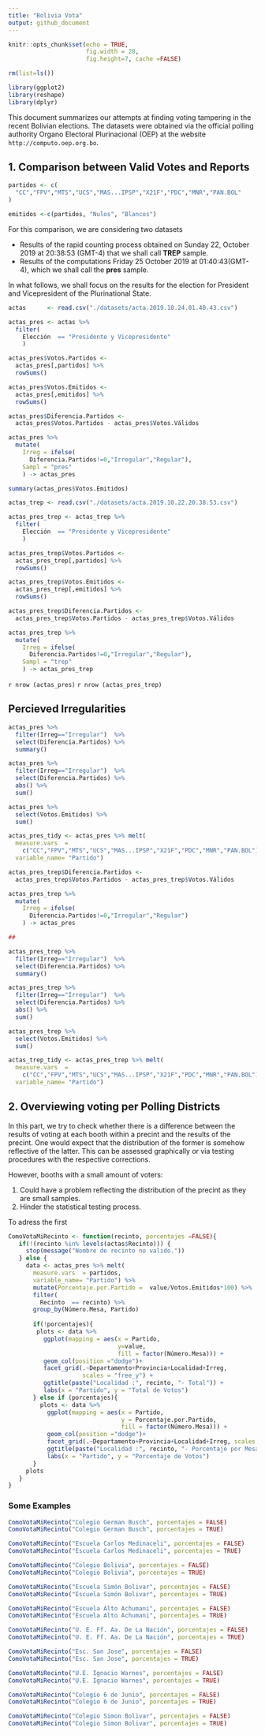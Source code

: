 ```yaml
---
title: "Bolivia Vota"
output: github_document
---
```

```r
knitr::opts_chunk$set(echo = TRUE, 
                      fig.width = 28, 
                      fig.height=7, cache =FALSE)
```

```r
rm(list=ls())

library(ggplot2)
library(reshape)
library(dplyr)
```



This document summarizes our attempts at finding voting tampering in the recent Bolivian elections. The datasets were obtained via the official polling authority Organo Electoral Plurinacional (OEP) at the website `http://computo.oep.org.bo`. 

## 1. Comparison between Valid Votes and Reports

```r
partidos <- c(
  "CC","FPV","MTS","UCS","MAS...IPSP","X21F","PDC","MNR","PAN.BOL"
)

emitidos <-c(partidos, "Nulos", "Blancos") 
```

For this comparison, we are considering two datasets 

- Results of the rapid counting process obtained on Sunday 22, October 2019 at 20:38:53 (GMT-4) that we shall call **TREP** sample. 
- Results of the computations Friday 25 October 2019 at 01:40:43(GMT-4), which we shall call the **pres** sample. 

In what follows, we shall focus on the results for the election for President and Vicepresident of the Plurinational State. 

```r
actas      <- read.csv("./datasets/acta.2019.10.24.01.40.43.csv")

actas_pres <- actas %>%  
  filter(
    Elección  == "Presidente y Vicepresidente"
    )

actas_pres$Votos.Partidos <- 
  actas_pres[,partidos] %>% 
  rowSums()

actas_pres$Votos.Emitidos <- 
  actas_pres[,emitidos] %>% 
  rowSums()

actas_pres$Diferencia.Partidos <- 
  actas_pres$Votos.Partidos - actas_pres$Votos.Válidos

actas_pres %>% 
  mutate(
    Irreg = ifelse(
      Diferencia.Partidos!=0,"Irregular","Regular"), 
    Sampl = "pres"
    ) -> actas_pres

summary(actas_pres$Votos.Emitidos)

```

```r
actas_trep <- read.csv("./datasets/acta.2019.10.22.20.38.53.csv")

actas_pres_trep <- actas_trep %>%  
  filter(
    Elección  == "Presidente y Vicepresidente"
    ) 

actas_pres_trep$Votos.Partidos <- 
  actas_pres_trep[,partidos] %>% 
  rowSums()

actas_pres_trep$Votos.Emitidos <- 
  actas_pres_trep[,emitidos] %>% 
  rowSums()

actas_pres_trep$Diferencia.Partidos <- 
  actas_pres_trep$Votos.Partidos - actas_pres_trep$Votos.Válidos

actas_pres_trep %>% 
  mutate(
    Irreg = ifelse(
      Diferencia.Partidos!=0,"Irregular","Regular"),
    Sampl = "trep"
    ) -> actas_pres_trep

```

`r nrow (actas_pres)`
`r nrow (actas_pres_trep)`

## Percieved Irregularities

```r
actas_pres %>% 
  filter(Irreg=="Irregular")  %>%
  select(Diferencia.Partidos) %>%
  summary()

actas_pres %>% 
  filter(Irreg=="Irregular")  %>%
  select(Diferencia.Partidos) %>%
  abs() %>%
  sum() 

actas_pres %>% 
  select(Votos.Emitidos) %>% 
  sum() 

actas_pres_tidy <- actas_pres %>% melt(
  measure.vars  = 
    c("CC","FPV","MTS","UCS","MAS...IPSP","X21F","PDC","MNR","PAN.BOL"),
  variable_name= "Partido")
```

```r
actas_pres_trep$Diferencia.Partidos <- 
  actas_pres_trep$Votos.Partidos - actas_pres_trep$Votos.Válidos

actas_pres_trep %>% 
  mutate(
    Irreg = ifelse(
      Diferencia.Partidos!=0,"Irregular","Regular") 
    ) -> actas_pres

## 

actas_pres_trep %>% 
  filter(Irreg=="Irregular")  %>%
  select(Diferencia.Partidos) %>%
  summary()

actas_pres_trep %>% 
  filter(Irreg=="Irregular")  %>%
  select(Diferencia.Partidos) %>%
  abs() %>%
  sum() 

actas_pres_trep %>% 
  select(Votos.Emitidos) %>% 
  sum() 

actas_trep_tidy <- actas_pres_trep %>% melt(
  measure.vars  = 
    c("CC","FPV","MTS","UCS","MAS...IPSP","X21F","PDC","MNR","PAN.BOL"),
  variable_name= "Partido")

```

## 2. Overviewing voting per Polling Districts 

In this part, we try to check whether there is a difference between the results of voting at each booth within a precint and the results of the precint. One would expect that the distribution of the former is somehow reflective of the latter. This can be assessed graphically or via testing procedures with the respective corrections. 

However, booths with a small amount of voters:

1. Could have a problem reflecting the distribution of the precint as they are small samples.
2. Hinder the statistical testing process.

To adress the first 

```r
ComoVotaMiRecinto <- function(recinto, porcentajes =FALSE){
   if(!(recinto %in% levels(actas$Recinto))) {
     stop(message("Nombre de recinto no valido."))
   } else {
     data <- actas_pres %>% melt(
       measure.vars  = partidos,
       variable_name= "Partido") %>%
       mutate(Porcentaje.por.Partido =  value/Votos.Emitidos*100) %>%
       filter(
         Recinto  == recinto) %>%
       group_by(Número.Mesa, Partido)
       
       if(!porcentajes){
        plots <- data %>% 
          ggplot(mapping = aes(x = Partido, 
                               y=value, 
                               fill = factor(Número.Mesa))) +
          geom_col(position ="dodge")+
          facet_grid(.~Departamento+Provincia+Localidad+Irreg, 
                     scales = "free_y") + 
          ggtitle(paste("Localidad :", recinto, "- Total")) + 
          labs(x = "Partido", y = "Total de Votos")
       } else if (porcentajes){
         plots <- data %>% 
           ggplot(mapping = aes(x = Partido, 
                                y = Porcentaje.por.Partido, 
                                fill = factor(Número.Mesa))) +
           geom_col(position ="dodge")+
           facet_grid(.~Departamento+Provincia+Localidad+Irreg, scales = "free_y") + 
           ggtitle(paste("Localidad :", recinto, "- Porcentaje por Mesa"))+ 
           labs(x = "Partido", y = "Porcentaje de Votos")
       }
     plots
   }
}
```

### Some Examples

```r
ComoVotaMiRecinto("Colegio German Busch", porcentajes = FALSE)
ComoVotaMiRecinto("Colegio German Busch", porcentajes = TRUE)
```

```r
ComoVotaMiRecinto("Escuela Carlos Medinaceli", porcentajes = FALSE)
ComoVotaMiRecinto("Escuela Carlos Medinaceli", porcentajes = TRUE)
```

```r
ComoVotaMiRecinto("Colegio Bolivia", porcentajes = FALSE)
ComoVotaMiRecinto("Colegio Bolivia", porcentajes = TRUE)
```


```r
ComoVotaMiRecinto("Escuela Simón Bolivar", porcentajes = FALSE)
ComoVotaMiRecinto("Escuela Simón Bolivar", porcentajes = TRUE)
```


```r
ComoVotaMiRecinto("Escuela Alto Achumani", porcentajes = FALSE)
ComoVotaMiRecinto("Escuela Alto Achumani", porcentajes = TRUE)
```

```r
ComoVotaMiRecinto("U. E. Ff. Aa. De La Nación", porcentajes = FALSE)
ComoVotaMiRecinto("U. E. Ff. Aa. De La Nación", porcentajes = TRUE)
```

```r
ComoVotaMiRecinto("Esc. San Jose", porcentajes = FALSE)
ComoVotaMiRecinto("Esc. San Jose", porcentajes = TRUE)
```

```r
ComoVotaMiRecinto("U.E. Ignacio Warnes", porcentajes = FALSE)
ComoVotaMiRecinto("U.E. Ignacio Warnes", porcentajes = TRUE)
```

```r
ComoVotaMiRecinto("Colegio 6 de Junio", porcentajes = FALSE)
ComoVotaMiRecinto("Colegio 6 de Junio", porcentajes = TRUE)
```


```r
ComoVotaMiRecinto("Colegio Simon Bolivar", porcentajes = FALSE)
ComoVotaMiRecinto("Colegio Simon Bolivar", porcentajes = TRUE)
```



